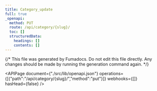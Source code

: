 ```yaml
---
title: Category_update
full: true
_openapi:
  method: PUT
  route: /api/category/{slug}/
  toc: []
  structuredData:
    headings: []
    contents: []
---
```

{/* This file was generated by Fumadocs. Do not edit this file directly. Any changes should be made by running the generation command again. */\}

<APIPage document={"./src/lib/openapi.json"} operations={[{"path":"/api/category/{slug}/","method":"put"}]} webhooks={[]} hasHead={false} />
